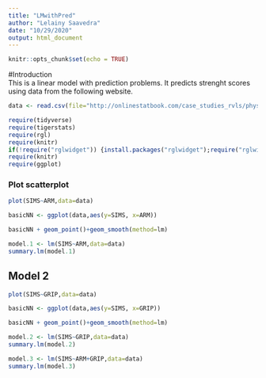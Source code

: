 ```yaml
---
title: "LMwithPred"
author: "Lelainy Saavedra"
date: "10/29/2020"
output: html_document
---
```


```r
knitr::opts_chunk$set(echo = TRUE)
```
#Introduction  
This is a linear model with prediction problems. It predicts strenght scores using data from the following website.  

```r
data <- read.csv(file="http://onlinestatbook.com/case_studies_rvls/physical_strength/data.txt",sep="",header=TRUE) 

```
```r
require(tidyverse)
require(tigerstats)
require(rgl)
require(knitr)
if(!require("rglwidget")) {install.packages("rglwidget");require("rglwidget")}
require(knitr)
require(ggplot)
```


### Plot scatterplot

```r
plot(SIMS~ARM,data=data)
```

```r
basicNN <- ggplot(data,aes(y=SIMS, x=ARM))
```
```r
basicNN + geom_point()+geom_smooth(method=lm)
```
  
```r
model.1 <- lm(SIMS~ARM,data=data)
summary.lm(model.1)
```

## Model 2

```r
plot(SIMS~GRIP,data=data)
```


```r
basicNN <- ggplot(data,aes(y=SIMS, x=GRIP))
```
```r
basicNN + geom_point()+geom_smooth(method=lm)
```
```r
model.2 <- lm(SIMS~GRIP,data=data)
summary.lm(model.2)
```
  
```r
model.3 <- lm(SIMS~ARM+GRIP,data=data)
summary.lm(model.3)
```



